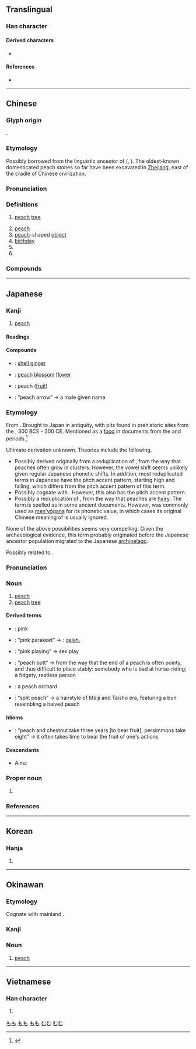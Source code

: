 {{character info/new}}
==Translingual==

===Han character===
{{Han char|rn=75|rad=木|as=06|sn=10|four=42913|canj=DLMO|ids=⿰木兆}}

====Derived characters====
* {{l|mul|[[𥰜]]}}

====References====
* {{Han ref|kx=0525.040|dkj=14757|dj=0913.080|hdz=21202.070|uh=6843}}

----

==Chinese==
{{zh-forms}}
{{zh-wp|zh:桃|en:Peach}}
{{zh-wp|zh:桃姓}}

===Glyph origin===
{{Han etym}}
{{Han compound|木|兆|ls=psc|c1=s|c2=p|t1=tree}}.

===Etymology===
Possibly borrowed from the linguistic ancestor of {{cog|hmx-pro|*glaau³ᴬ}} ({{zh-ref|Bodman (1980)}}, {{zh-ref|Schuessler, 2007}}). The oldest-known domesticated peach stones so far have been excavated in [https://www.ncbi.nlm.nih.gov/pmc/articles/PMC4156326/ Zhejiang], east of the {{w|Zhongyuan|Central Plain}} cradle of Chinese civilization.

===Pronunciation===
{{zh-pron
|m=táo,er=y
|m-s=tao2
|c=tou4,tou4-2
|h=pfs=thò
|md=tò̤
|mn=thô/qz:thô͘/tô
|mn_note=thô/thô͘ - literary; tô - vernacular (limited, e.g. {{zh-l|*楊桃}})
|mn-t=to5/do5
|mn-t_note=do5 - limited, e.g. {{zh-l|*楊桃}}
|w=3dau
|mc=y
|oc=y
|ma=y
|cat=n,a,pn
}}

===Definitions===
{{zh-hanzi}}

# [[peach]] [[tree]]
#: {{zh-x|桃花|peach flower}}
# [[peach]] {{gloss|[[fruit]]}}
# [[peach]]-shaped [[object]]
# [[birthday]]
# {{zh-short|核桃|[[walnut]]; made of walnut}}
# {{surname|lang=zh}}

===Compounds===
{{zh-der|蟠桃|桃子|仙桃|油桃|扁桃|僵李代桃|夭桃穠李|小胡桃|園有桃|土偶桃梗|世外桃源|山櫻桃|山核桃|公門桃李|妖桃|夾竹桃|夭桃襛李|壽桃|人面桃花|命帶桃花|分桃|凡桃俗李|桃源|桃李門牆|桃汛|桃紅柳綠|櫻桃小口|桃李之教|桃紅|方桃譬李|桃色案件|毛桃|桃杌|桃蚜|木桃|桃花水|桃色|桃來李答|桃花扇|桃花運|杏臉桃腮|打櫻桃|桃葉珊瑚|桃李|楊桃|李代桃僵|棉桃|桃葉歌|桃符|月桃|桃竹|櫻桃|桃園結義|核桃|桃花人面|斷袖分桃|扁桃腺|柳綠桃紅|桃園盟|桃花面|桃花妝|桃花過渡|桃仁|桃花劫|碧桃花下|桃花薄命|桃花星|桃柳爭妍|投桃報李|桃花眼|濃桃豔李|打桃|王母蟠桃|桃李滿門|獼猴桃|桃葉渡|桃羞杏讓|桃腮杏臉|桃太郎|桃花源記|桃之夭夭|桃李爭妍|桃弧棘矢|桃花紙|桃花汛|櫻桃宴|桃人|水蜜桃|桃色新聞|桃花源詩|桃源圖|桃花心木|桃酥|桃花源|桃花|桃色糾紛|桃膠|桃灼呈祥|桃源行|桃核雕|桃月|桃夭|桃李爭輝|扁桃腺炎|胡桃|色豔桃李|豔如桃李|胡桃科|羊桃|葦戟桃杖|蒲桃|鬼畫桃符|胡桃木|麻核桃|餘桃啗君|金絲桃|面如桃花|胡桃鉗|蟠桃會|門牆桃李|桃花山|胡桃夾子|桃坪}}

{{zh-cat|Fruits|Intermediate}}

----

==Japanese==
{{wp|lang=ja}}

===Kanji===
{{ja-kanji|grade=c|rs=木06}}

# [[peach]]

====Readings====
{{ja-readings
|goon=どう<だう
|kanon=とう<たう
|kun=もも-
}}

====Compounds====
{{der-top|Compounds}}
* {{ja-r|月桃|げっとう}}: [[shell ginger]]
* {{ja-r|桃花|とうか}}: [[peach]] [[blossom]] [[flower]]
* {{ja-r|桃果|とうか}}: peach ([[fruit]])
* {{ja-r|桃矢|^とうや}}: “peach arrow” → a male given name
{{der-bottom}}

===Etymology===
{{ja-kanjitab|yomi=k|もも}}
From {{etyl|ojp|ja|sort=もも}}. Brought to Japan in antiquity, with pits found in prehistoric sites from the {{w|Yayoi period}}, 300 BCE - 300 CE. Mentioned as a [[food]] in documents from the {{w|Nara period|Nara}} and {{w|Heian period|Heian}} periods.<ref name="KDJ">{{R:Kokugo Dai Jiten}}</ref>

Ultimate derivation unknown. Theories include the following.
* Possibly derived originally from a reduplication of {{m|ja|実|tr={{upright|Old Japanese}} mu, {{upright|modern Japanese}} mi||fruit}}, from the way that peaches often grow in clusters. However, the vowel shift seems unlikely given regular Japanese phonetic shifts. In addition, most reduplicated terms in Japanese have the {{m|ja|頭高型|tr=atamadaka-gata}} pitch accent pattern, starting high and falling, which differs from the {{m|ja|平板型|tr=heiban-gata}} pitch accent pattern of this term.
* Possibly cognate with {{cog|ojp|-}} {{m|ja|百|tr=momo||hundred; lots}}. However, this also has the {{m|ja|頭高型|tr=atamadaka-gata}} pitch accent pattern.
* Possibly a reduplication of {{m|ja|毛|tr=mo||hair}}, from the way that peaches are [[hairy]]. The term is spelled as {{lang|ja|毛毛}} in some ancient documents. However, {{m|ja|毛}} was commonly used as [[man'yōgana]] for its phonetic value, in which cases its original Chinese meaning of {{m|en|hair}} is usually ignored.
None of the above possibilities seems very compelling. Given the archaeological evidence, this term probably originated before the Japanese ancestor population migrated to the Japanese [[archipelago]].

Possibly related to {{m|ja|梅|tr={{upright|ancient}} mume, {{upright|modern}} ume||Japanese apricot, Japanese plum}}.

===Pronunciation===
{{ja-pron|yomi=k|もも|acc=0|acc_ref=DJR,NHK}}

===Noun===
{{ja-noun|もも|モモ}}

# [[peach]]
# [[peach]] [[tree]]

====Derived terms====
{{der-top}}
* {{ja-r|桃色|ももいろ}}: pink
* {{ja-r|桃色 鸚哥|ももいろ いんこ}}: “pink parakeet” → {{taxlink|Eolophus roseicapillus|species|noshow=1}}: [[galah]], {{vern|rose-breasted cockatoo}}
* {{ja-r|桃色 遊戯|ももいろ ゆうぎ}}: “pink playing” → sex play
* {{ja-r|桃%尻|もも%じり}}: “peach butt” → from the way that the end of a peach is often pointy, and thus difficult to place stably: somebody who is bad at horse-riding; a fidgety, restless person
* {{ja-r|桃%園|もも%ぞの}}: a peach orchard
* {{ja-r|桃 割れ|もも われ}}: “split peach” → a hairstyle of Meiji and Taisho era, featuring a bun resembling a halved peach
{{der-bottom}}

====Idioms====
{{der-top|Idioms}}
* {{ja-r|桃 栗 三 年 柿 八 年|もも くり さん ねん かき はち ねん}}: “peach and chestnut take three years [to bear fruit], persimmons take eight” → it often takes time to bear the fruit of one's actions
{{der-bottom}}

====Descendants====
* Ainu: {{m|ain|モマ|tr=moma||Japanese peach, Japanese apricot}}

===Proper noun===
{{ja-pos|proper|もも}}

# {{given name|female|lang=ja|sort=もも}}

===References===
<references/>

[[Category:Japanese basic words|もも]]
[[Category:ja:Fruits|もも]]
[[Category:ja:Trees|もも]]

----

==Korean==

===Hanja===
{{ko-hanja|hangeul=도|eumhun=|rv=do|mr=to|y=to}}

# {{defn|lang=ko|sort=木06}}

----

==Okinawan==

===Etymology===
Cognate with mainland {{cog|ja|桃|tr=momo}}.

===Kanji===
{{head|ryu|kanji|hiragana|むむ|romaji|mumu}}

===Noun===
{{head|ryu|noun|hiragana|むむ|romaji|mumu}}

# [[peach]]

[[Category:ryu:Fruits|むむ]]
[[Category:ryu:Trees|むむ]]

----

==Vietnamese==

===Han character===
{{vi-hantu|[[đào]]|rs=木06}}

# {{defn|lang=vi|sort=木06}}